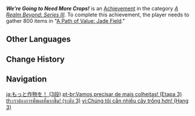 {{Achievement Infobox
|title        = We're Going to Need More Crops!
|id           = 81089
|order id     = 1090
|category     = A Realm Beyond: Series III
|description  = Gather 800 items in "[[A Path of Value: Jade Field]]."
|requirements = 
|primogems    = 20
|tracking     = Tracks the total number of plants gathered.
|topic        = 
|set          = We're Going to Need More Crops!
|tier         = 3
|tiers_total  = 3
}}
'''''We're Going to Need More Crops!''''' is an [[Achievement]] in the category ''[[A Realm Beyond: Series III]]''. To complete this achievement, the player needs to gather 800 items in "[[A Path of Value: Jade Field]]."
<!--
==Trivia==

==Video Guides==
{{EVT
|video1   = 
|caption1 = 
}}
-->
==Other Languages==
{{Other Languages|Transclude=We're Going to Need More Crops!}}

==Change History==
{{Change History|2.0}}
<!--
==References==
{{Reflist}}
-->
==Navigation==
{{Achievement Navbox}}

[[ja:もっと作物を！ (3段)]]
[[pt-br:Vamos precisar de mais colheitas! (Etapa 3)]]
[[th:เราต้องการพืชผลที่มากขึ้น! (ระดับ 3)]]
[[vi:Chúng tôi cần nhiều cây trồng hơn! (Hạng 3)]]